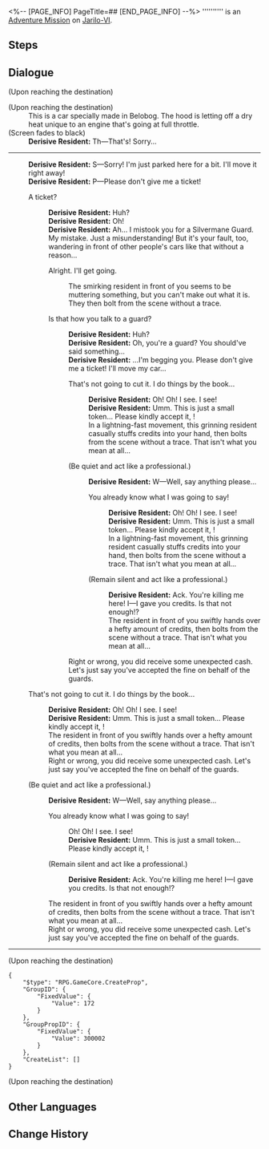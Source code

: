 <%-- [PAGE_INFO]
PageTitle=##
[END_PAGE_INFO] --%>
{{Stub|Dialogue.}}
{{Mission Infobox
|id            = 4040123
|title         = 
|image         = <!--Mission .png-->
|type          = Adventure
|event_name    = 
|chapter       = 
|requirements  = [[Trailblaze Mission]] ''[[Lingering Shadows]]'' completed
|summary       = <!--official mission summary from Fate's Atlas-->
|characters    = Derisive Resident; Trailblazer
|startLocation = [[Jarilo-VI]] - [[Administrative District]]
|world         = Jarilo-VI
|area          = Administrative District
|prev          = 
|next          = 
|rewards       = Shield (Item)*20; Credit*5,000
}}
'''''''''' is an [[Adventure Mission]] on [[Jarilo-VI]].

==Steps==


<!--
==Gameplay Notes==

--><!--
==Trial Character==

-->
==Dialogue==
{{Stub Dialogue}}
;(Upon reaching the destination)

;(Upon reaching the destination)
:This is a car specially made in Belobog. The hood is letting off a dry heat unique to an engine that's going at full throttle.
;(Screen fades to black)
:'''Derisive Resident:''' Th&mdash;That's! Sorry...
----
:'''Derisive Resident:''' S&mdash;Sorry! I'm just parked here for a bit. I'll move it right away!
:'''Derisive Resident:''' P&mdash;Please don't give me a ticket!
:{{DIcon|Arrow}} A ticket?
::'''Derisive Resident:''' Huh?
::'''Derisive Resident:''' Oh!
::'''Derisive Resident:''' Ah... I mistook you for a Silvermane Guard. My mistake. Just a misunderstanding! But it's your fault, too, wandering in front of other people's cars like that without a reason...
::{{DIcon|Arrow}} Alright. I'll get going.
:::The smirking resident in front of you seems to be muttering something, but you can't make out what it is. They then bolt from the scene without a trace.
::{{DIcon|Arrow}} Is that how you talk to a guard?
:::'''Derisive Resident:''' Huh?
:::'''Derisive Resident:''' Oh, you're a guard? You should've said something...
:::'''Derisive Resident:''' ...I'm begging you. Please don't give me a ticket! I'll move my car...
:::{{DIcon|Arrow}} That's not going to cut it. I do things by the book...
::::'''Derisive Resident:''' Oh! Oh! I see. I see!
::::'''Derisive Resident:''' Umm. This is just a small token... Please kindly accept it, {{MC|m=Sir|f=Miss}}!
::::In a lightning-fast movement, this grinning resident casually stuffs credits into your hand, then bolts from the scene without a trace. That isn't what you mean at all...
:::{{DIcon|Arrow}} (Be quiet and act like a professional.)
::::'''Derisive Resident:''' W&mdash;Well, say anything please...
::::{{DIcon|Arrow}} You already know what I was going to say!
:::::'''Derisive Resident:''' Oh! Oh! I see. I see!
:::::'''Derisive Resident:''' Umm. This is just a small token... Please kindly accept it, {{MC|m=Sir|f=Miss}}!
:::::In a lightning-fast movement, this grinning resident casually stuffs credits into your hand, then bolts from the scene without a trace. That isn't what you mean at all...
::::{{DIcon|Arrow}} (Remain silent and act like a professional.)
:::::'''Derisive Resident:''' Ack. You're killing me here! I&mdash;I gave you credits. Is that not enough!?
:::::The resident in front of you swiftly hands over a hefty amount of credits, then bolts from the scene without a trace. That isn't what you mean at all...
:::Right or wrong, you did receive some unexpected cash. Let's just say you've accepted the fine on behalf of the guards.
:{{DIcon|Arrow}} That's not going to cut it. I do things by the book...
::'''Derisive Resident:''' Oh! Oh! I see. I see!
::'''Derisive Resident:''' Umm. This is just a small token... Please kindly accept it, {{MC|m=Sir|f=Miss}}!
::The resident in front of you swiftly hands over a hefty amount of credits, then bolts from the scene without a trace. That isn't what you mean at all...
::Right or wrong, you did receive some unexpected cash. Let's just say you've accepted the fine on behalf of the guards.
:{{DIcon|Arrow}} (Be quiet and act like a professional.)
::'''Derisive Resident:''' W&mdash;Well, say anything please...
::{{DIcon|Arrow}} You already know what I was going to say!
:::Oh! Oh! I see. I see!
:::'''Derisive Resident:''' Umm. This is just a small token... Please kindly accept it, {{MC|m=Sir|f=Miss}}!
::{{DIcon|Arrow}} (Remain silent and act like a professional.)
:::'''Derisive Resident:''' Ack. You're killing me here! I&mdash;I gave you credits. Is that not enough!?
::The resident in front of you swiftly hands over a hefty amount of credits, then bolts from the scene without a trace. That isn't what you mean at all...
::Right or wrong, you did receive some unexpected cash. Let's just say you've accepted the fine on behalf of the guards.
----

;(Upon reaching the destination)
:<!--3-second delay-->
<pre>{
	"$type": "RPG.GameCore.CreateProp",
	"GroupID": {
		"FixedValue": {
			"Value": 172
		}
	},
	"GroupPropID": {
		"FixedValue": {
			"Value": 300002
		}
	},
	"CreateList": []
}</pre>
;(Upon reaching the destination)
{{Dialogue End}}

==Other Languages==
{{Other Languages
|en   = 
|zhs  = 
|zht  = 
|ja   = 
|ko   = 
|es   = 
|fr   = 
|ru   = 
|th   = 
|vi   = 
|de   = 
|id   = 
|pt   = 
}}

==Change History==
{{Change History|1.0}}
